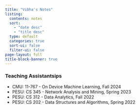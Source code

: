 ```yaml
---
title: "Vibha's Notes"
listing:
  contents: notes
  sort: 
    - "date desc"
    - "title desc"
  type: default
  categories: true
  sort-ui: false
  filter-ui: false
page-layout: full
title-block-banner: true
---
```



### Teaching Assistantsips

- CMU: 11-767 - On Device Machine Learning, Fall 2024
- PESU: CS 345 - Network Analysis and Mining, Spring 2023
- PESU: CS 312 - Data Analytics, Fall 2022
- PESU: CS 202 - Data Structures and Algorithms, Spring 2022

